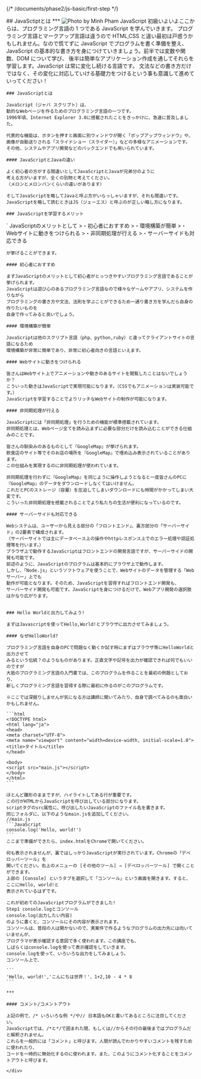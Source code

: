 {/* /documents/phase2/js-basic/first-step */}

<div class="bg-white">
    <div class="whitespace-nowrap mx-auto max-w-screen-md ">
    ## JavaSctiptとは
    ***
    <img src="/phase2/js-basic/js-logo.jpg" loading="lazy" alt="Photo by Minh Pham" class="" />
    JavaScript 初級いよいよここからは、プログラミング言語の 1 つである JavaScript を学んでいきます。
    プログラミング言語とマークアップ言語は違うので
    HTML,CSS と違い最初は戸惑うかもしれません。なので慌てずに JavaScript でプログラムを書く準備を整え、
    JavaScript の基本的な書き方を身につけていきましょう。前半では変数や関数、DOM について学び、
    後半は簡単なアプリケーション作成を通してそれらを学習します。JavaScript は常に変化し続ける言語です。
    文法などの書き方だけではなく、その変化に対応していける基礎力をつけるという事も意識して進めていってください！

    ### JavaScriptとは

    JavaScript（ジャバ スクリプト）は、
    動的なWebページを作るためのプログラミング言語の一つです。
    1996年頃、Internet Explorer 3.0に搭載されたことをきっかけに、急速に普及しました。

    代表的な機能は、ボタンを押すと画面に別ウィンドウが開く「ポップアップウィンドウ」や、
    画像が自動送りされる「スライドショー（スライダー）」などの多様なアニメーションです。
    その他、システムやアプリ開発などのバックエンドでも用いられています。

    #### JavaScriptとJavaの違い

    よく初心者の方がする間違いとしてJavaScriptとJavaが兄弟分のように
    考える方がいますが、全くの別物と考えてください。
    （メロンとメロンパンくらいの違いがあります）

    そしてJavaScriptを略してJavaと呼ぶ方がいらっしゃいますが、それも間違いです。
    JavaScriptを略して読むときはJS（ジェーエス）と呼ぶのが正しい略し方になります。

    ### JavaScriptを学習するメリット

`
JavaScriptのメリットとして >・初心者におすすめ >・環境構築が簡単 >・Webサイトに動きをつけられる >・非同期処理が行える >・サーバーサイドも対応できる

    が挙げることができます。

    #### 初心者におすすめ

    まずJavaScriptのメリットとして初心者がとっつきやすいプログラミング言語であることが挙げられます。
    JavaScriptは遊び心のあるプログラミング言語なので様々なゲームやアプリ、システムを作りながら
    プログラミングの書き方や文法、法則を学ぶことができるため一通り書き方を学んだら自身の作りたいものを
    自身で作ってみると良いでしょう。

    #### 環境構築が簡単

    JavaScriptは他のスクリプト言語（php、python,ruby）と違ってクライアントサイトの言語になるため
    環境構築が非常に簡単であり、非常に初心者向きの言語といえます。

    #### Webサイトに動きをつけられる

    皆さんはWebサイト上でアニメーションや動きのあるサイトを閲覧したことはないでしょうか？
    こういった動きはJavaScriptで実現可能になります。（CSSでもアニメーションは実装可能です。）
    JavaScriptを学習することでよりリッチなWebサイトの制作が可能になります。

    #### 非同期処理が行える

    JavaScriptには「非同期処理」を行うための機能が標準搭載されています。
    非同期処理とは、Webページ全てを読み込まずに必要な部分だけを読み込むことができる仕組みのことです。

    皆さんの馴染みのあるものとして『GoogleMap』が挙げられます。
    飲食店のサイト等でそのお店の場所を『GoogleMap』で埋め込み表示されていることがあります。
    この仕組みを実現するのに非同期処理が使われています。

    非同期処理を行わずに『GoogleMap』を同じように操作しようとなると一度皆さんのPCに
    『GoogleMap』のデータをダウンロードしなくてはいけません。
    これだとPCのストレージ（容量）を圧迫してしまいダウンロードにも時間がかかってしまい大変です。
    こういった非同期処理を搭載されることでより私たちの生活が便利になっているのです。

    #### サーバーサイドも対応できる

    Webシステムは、ユーザーから見える部分の「フロントエンド」、裏方部分の「サーバーサイド」の2要素で構成されます。
    （サーバーサイトでは主にデータベース上の操作やhttpレスポンス上でのエラー処理や認証処理等を行います。）
    ブラウザ上で動作するJavaScriptはフロントエンドの開発言語ですが、サーバーサイドの開発も可能です。
    前述のように、JavaScriptのプログラムは基本的にブラウザ上で動作します。
    しかし、「Node.js」というソフトウェアを使うことで、Webサイトのデータを管理する「Webサーバー」上でも
    動作が可能となります。そのため、JavaScriptを習得すればフロントエンド開発も、
    サーバーサイド開発も可能です。JavaScriptを身につけるだけで、Webアプリ開発の選択肢はかなり広がります。


    ### Hello Worldと出力してみよう!

    まずはJavascriptを使ってHello,World!とブラウザに出力させてみましょう。

    #### なぜHelloWorld?

    プログラミング言語を自身のPCで問題なく動くか試す時にまずはブラウザ等にHelloWorldと出力させて
    みるという伝統？のようなものがあります。正直文字や記号を出力が確認できれば何でもいいのですが
    大抵のプログラミング言語の入門書では、このプログラムを作ることを最初の例題としており、
    新しくプログラミング言語を習得する際に最初に作るのがこのプログラムです。

    ※ここでは深掘りしませんが気になる方は講師に聞いてみたり、自身で調べてみるのも面白いかもしれません。

    ```html
    <!DOCTYPE html>
    <html lang="ja">
    <head>
    <meta charset="UTF-8">
    <meta name="viewport" content="width=device-width, initial-scale=1.0">
    <title>タイトル</title>
    </head>

    <body>
    <script src="main.js"></script>
    </body>
    </html>
    ```

    ほとんど雛形のままですが、ハイライトしてある行が重要です。
    この行がHTMLからJavaScriptを呼び出している部分になります。
    scriptタグのsrc属性に、呼び出したいJavaScriptのファイル名を書きます。
    同じフォルダに、以下のようなmain.jsを追加してください。
    //main.js
    ```JavaScript
    console.log('Hello, world!')
    ```
    ここまで準備ができたら、index.htmlをChromeで開いてください。

    何も表示されませんが、裏ではしっかりJavaScriptが実行されています。Chromeの「デベロッパーツール」を
    開いてください。右上のメニューの [その他のツール] → [デベロッパーツール] で開くことができます。
    上部の [Console] というタブを選択して「コンソール」という画面を開きます。すると、ここにHello, world!と
    表示されているはずです。

    これが初めてのJavaScriptプログラムができました!
    Step1 console.logとコンソール
    console.log(出力したい内容)
    のように書くと、コンソールにその内容が表示されます。
    コンソールは、普段の人は開かないので、実案件で作るようなプログラムの出力先には向いていませんが、
    プログラマが表示確認する意図で多く使われます。この講座でも、
    しばらくはconsole.logを使って表示確認をしていきます。
    console.logを使って、いろいろな出力をしてみましょう。
    コンソール上で、

    ```
    'Hello, world!','こんにちは世界！'、1+2,10 - 4 * 8
    ```

    ***

    #### コメント/コメントアウト

    上記の例で、/* いろいろな例 */や// 日本語もOKと書いてあるところに注目してください。
    JavaScriptでは、/*と*/で囲まれた間、もしくは//からその行の最後まではプログラムだと解釈されません。
    これらを一般的には「コメント」と呼びます。人間が読んでわかりやすいコメントを残すために使われたり、
    コードを一時的に無効化するのに使われます。また、このようにコメント化することをコメントアウトと呼びます。

    </div>

</div>
